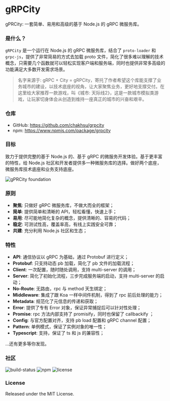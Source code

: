 # gRPCity

gPRCity: 一套简单、易用和高级的基于 Node.js 的 gRPC 微服务库。

### 是什么？

`gRPCity` 是一个运行在 Node.js 的 gRPC 微服务库，结合了 `proto-loader` 和 `grpc-js`，提供了非常简易的方式去加载 proto 文件，简化了很多难以理解的技术概念，只需要几个函数就可以轻松实现客户端和服务端，同时也提供非常多高级的功能满足大多数开发需求场景。

> 名字来源于: gRPC + City = gRPCity，寄托了作者希望这个库能支撑了业务城市的建设，以技术底座的视角，让大家聚焦业务，更好地支撑交付。在这里给大家推荐一款游戏，叫《城市: 天际线2》，这是一款城市模拟类游戏，让玩家切身体会从创造到维持一座真正的城市的兴奋和艰辛。

### 仓库

- GitHub: https://github.com/chakhsu/grpcity
- npm: https://www.npmjs.com/package/grpcity

### 目标

致力于提供完整的基于 Node.js 的、基于 gRPC 的微服务开发体验。基于更丰富的特性，给 Node.js 社区和开发者提供多一种微服务库的选择。做好两个底座，微服务库技术底座和业务支持底座。

![gPRCity foundation](/img/grpcity-foundation.svg)

### 原则

- **聚焦**: 只做好 gRPC 微服务库，不做大而全的框架；
- **简单**: 提供简单和清晰的 API，轻松看懂，快速上手；
- **易用**: 尽可能地简化复杂的概念，提供清晰的、容易的代码；
- **稳定**: 可测试性高，覆盖率高，有线上实践安全可靠；
- **共建**: 充分利用 Node.js 社区和生态；

### 特性

- **API**: 通信协议以 gRPC 为基础，通过 Protobuf 进行定义；
- **Protobuf**: 只支持动态 pb 加载，简化了 pb 文件的加载流程；
- **Client**: 一次配置，随时随处调用，支持 multi-server 的调用；
- **Server**: 简化了初始化流程，三步完成服务端的启动，支持 multi-server 的启动；
- **No-Route**: 无路由，rpc 与 method 天生绑定；
- **Middleware**: 集成了跟 Koa 一样中间件机制，得到了 rpc 前后处理的能力；
- **Metadata**: 规范化了元信息的传递和获取；
- **Error**: 提供了专有 Error 对象，保证异常捕捉后可以针对性处理；
- **Promise**: rpc 方法内部支持了 promisify，同时也保留了 callbackify ；
- **Config**: 与官方配置对齐，支持 pb load 配置和 gRPC channel 配置；
- **Pattern**: 单例模式，保证了实例对象的唯一性；
- **Typescript**: 支持，保证了 ts 和 js 的兼容性；

...还有更多等你发现。

### 社区

<p class="_flex _h-6 _mt-4 _gap-2">
    <img alt="build-status" src="https://github.com/chakhsu/grpcity/actions/workflows/tests.yml/badge.svg" loading="lazy" decoding="async"></img>
    <img alt="npm" src="https://img.shields.io/npm/v/grpcity" loading="lazy" decoding="async"></img>
    <img alt="license" src="https://img.shields.io/npm/l/grpcity" loading="lazy" decoding="async"></img>
</p>

### License

Released under the MIT License.